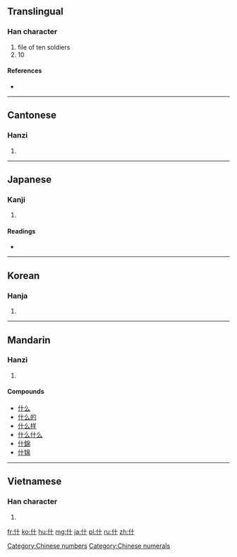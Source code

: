 ==Translingual==
{{stroke order|type=animate}}

===Han character===
{{Han char|rn=9|rad=人|as=02|sn=4|four=2420<sub>0</sub>|canj=人十 (OJ)}}

# file of ten soldiers
# 10

====References====
* {{Han ref|kx=0091.060|dkj=00348|dj=0192.060|hdz=10108.020|uh=4EC0|ud=20160|bh=A4B0|bd=42160}}

[[Category:Chinese numbers]]
[[Category:Chinese numerals]]
----

==Cantonese==

===Hanzi===
{{yue-hanzi|jyut=|y=sap6, sam6 jaap6}}

# {{defn|lang=yue|sort=人02}}

----

==Japanese==

===Kanji===
{{ja-kanji|grade=|rs=人02}}

# {{defn|lang=ja|sort=人02}}

====Readings====
* {{ja-readings|on=[[しゅう]] (shū), [[じゅう]] (jū)|kun=[[くみ]] (kumi), [[とお]] (too), [[まじる]] (majiru)}}

----

==Korean==

===Hanja===
{{ko-hanja|hangeul=[[십]], [[집]]|rv=sip, jip|mr=sip, chip}}

# {{defn|lang=ko|sort=人02}}

----

==Mandarin==

===Hanzi===
{{cmn-hanzi|pin=[[shén]] ([[shen2]]), [[shí]] ([[shi2]])|wg=shen<sup>2</sup>, shih<sup>2</sup>}}

# {{defn|lang=cmn|sort=人02}}

====Compounds====
* [[什么]]
* [[什么的]]
* [[什么样]]
* [[什么什么]]
* [[什錦]]
* [[什锦]]

----

==Vietnamese==

===Han character===
{{vi-hantu|[[thập]], [[lặt]], [[thậm]]|rs=人02}}

# {{defn|lang=vi|sort=人02}}

[[fr:什]]
[[ko:什]]
[[hu:什]]
[[mg:什]]
[[ja:什]]
[[pl:什]]
[[ru:什]]
[[zh:什]]